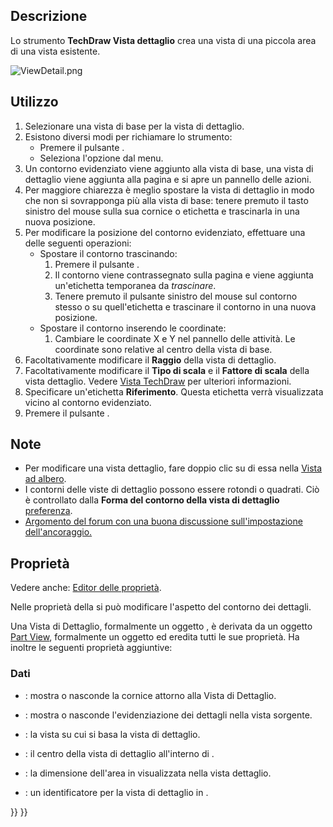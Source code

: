 <languages/>

{{Docnav/it
|[[TechDraw_ComplexSection/it|Sezione complessa]]
|[[TechDraw_ProjectionGroup/it|Gruppo di proiezioni]]
|[[TechDraw_Workbench/it|TechDraw]]
|IconL=TechDraw_ComplexSection.svg
|IconR=TechDraw_ProjectionGroup.svg
|IconC=Workbench_TechDraw.svg
}}

{{GuiCommand/it
|Name=TechDraw DetailView
|Name/it=TechDraw Vista dettaglio
|MenuLocation=TechDraw → Viste TechDraw → Vista dettaglio
|Workbenches=[[TechDraw_Workbench/it|TechDraw]]
|SeeAlso=[[TechDraw_View/it|TechDraw Vista]]
}}

<span id="Description"></span>
==Descrizione==

Lo strumento '''TechDraw Vista dettaglio''' crea una vista di una piccola area di una vista esistente. 

[[Image:ViewDetail.png]]
{{Caption|Vista dettaglio con contorno circolare}}

<span id="Usage"></span>
==Utilizzo==

# Selezionare una vista di base per la vista di dettaglio.
# Esistono diversi modi per richiamare lo strumento:
#* Premere il pulsante {{Button|[[Image:TechDraw_DetailView.svg|16px]] [[TechDraw_DetailView/it|Inserisci Vista dettaglio]]}}.
#* Seleziona l'opzione {{MenuCommand|TechDraw → Viste TechDraw → [[Image:TechDraw_DetailView.svg|16px]] Inserisci Vista dettaglio}} dal menu.
# Un contorno evidenziato viene aggiunto alla vista di base, una vista di dettaglio viene aggiunta alla pagina e si apre un pannello delle azioni.
# Per maggiore chiarezza è meglio spostare la vista di dettaglio in modo che non si sovrapponga più alla vista di base: tenere premuto il tasto sinistro del mouse sulla sua cornice o etichetta e trascinarla in una nuova posizione.
# Per modificare la posizione del contorno evidenziato, effettuare una delle seguenti operazioni:
#* Spostare il contorno trascinando:
#*# Premere il pulsante {{Button|Trascina evidenziazione}}.
#*# Il contorno viene contrassegnato sulla pagina e viene aggiunta un'etichetta temporanea da ''trascinare''.
#*# Tenere premuto il pulsante sinistro del mouse sul contorno stesso o su quell'etichetta e trascinare il contorno in una nuova posizione.
#* Spostare il contorno inserendo le coordinate:
#*# Cambiare le coordinate X e Y nel pannello delle attività. Le coordinate sono relative al centro della vista di base.
# Facoltativamente modificare il '''Raggio''' della vista di dettaglio.
# Facoltativamente modificare il '''Tipo di scala''' e il '''Fattore di scala''' della vista dettaglio. Vedere [[TechDraw_View/it#Proprietà|Vista TechDraw]] per ulteriori informazioni.
# Specificare un'etichetta '''Riferimento'''. Questa etichetta verrà visualizzata vicino al contorno evidenziato.
# Premere il pulsante {{Button|OK}}.

<span id="Notes"></span>
==Note==

* Per modificare una vista dettaglio, fare doppio clic su di essa nella [[Tree_view/it|Vista ad albero]].
* I contorni delle viste di dettaglio possono essere rotondi o quadrati. Ciò è controllato dalla '''Forma del contorno della vista di dettaglio''' [[TechDraw_Preferences/it#Annotazione|preferenza]].
* [https://www.forum.freecadweb.org/viewtopic.php?f=35&t=34055#p285281 Argomento del forum con una buona discussione sull'impostazione dell'ancoraggio.]

<span id="Properties"></span>
== Proprietà ==

Vedere anche: [[Property_editor/it|Editor delle proprietà]].

Nelle proprietà della {{PropertyData|Base View}} si può modificare l'aspetto del contorno dei dettagli.

Una Vista di Dettaglio, formalmente un oggetto {{Incode|TechDraw::DrawViewDetail}}, è derivata da un oggetto [[TechDraw_View#Properties_Part_View|Part View]], formalmente un oggetto {{Incode|TechDraw::DrawViewPart}} ed eredita tutti le sue proprietà. Ha inoltre le seguenti proprietà aggiuntive:

<span id="Data"></span>
=== Dati ===

{{TitleProperty|Appearance}}

* {{PropertyData|Show Matting|Bool}}: mostra o nasconde la cornice attorno alla Vista di Dettaglio. {{Version/it|1.0}}
* {{PropertyData|Show Highlight|Bool}}: mostra o nasconde l'evidenziazione dei dettagli nella vista sorgente. {{Version/it|1.0}}

{{TitleProperty|Detail}}

* {{PropertyData|Base View|Link}}: la vista su cui si basa la vista di dettaglio.
* {{PropertyData|Anchor Point|Vector}}: il centro della vista di dettaglio all'interno di {{PropertyData|Base View}}.
* {{PropertyData|Radius|Float}}: la dimensione dell'area in {{PropertyData|Base View}} visualizzata nella vista dettaglio.
* {{PropertyData|Reference|String}}: un identificatore per la vista di dettaglio in {{PropertyData|Base View}}.


{{Docnav/it
|[[TechDraw_ComplexSection/it|Sezione complessa]]
|[[TechDraw_ProjectionGroup/it|Gruppo di proiezioni]]
|[[TechDraw_Workbench/it|TechDraw]]
|IconL=TechDraw_ComplexSection.svg
|IconR=TechDraw_ProjectionGroup.svg
|IconC=Workbench_TechDraw.svg
}}

{{TechDraw_Tools_navi{{#translation:}}}}
{{Userdocnavi{{#translation:}}}}